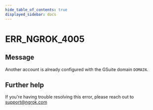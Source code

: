 ```yaml
---
hide_table_of_contents: true
displayed_sidebar: docs
---
```



# ERR_NGROK_4005

## Message

Another account is already configured with the GSuite domain `DOMAIN`.

<ErrorDetails error="err_ngrok_4005" />

## Further help

If you're having trouble resolving this error, please reach out to [support@ngrok.com](mailto:support@ngrok.com?subject=Help%20with%20ERR_NGROK_4005)
